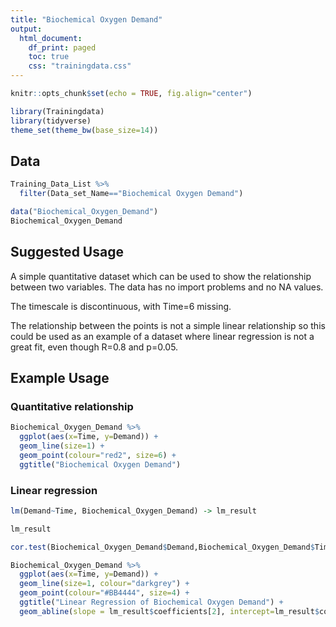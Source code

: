 ```yaml
---
title: "Biochemical Oxygen Demand"
output:
  html_document:
    df_print: paged
    toc: true
    css: "trainingdata.css"
---
```


```r
knitr::opts_chunk$set(echo = TRUE, fig.align="center")
```


```r
library(Trainingdata)
library(tidyverse)
theme_set(theme_bw(base_size=14))
```

Data
----
```r
Training_Data_List %>%
  filter(Data_set_Name=="Biochemical Oxygen Demand")
```

```r
data("Biochemical_Oxygen_Demand")
Biochemical_Oxygen_Demand
```

Suggested Usage
---------------
A simple quantitative dataset which can be used to show the relationship between two variables.  The data has no import problems and no NA values.

The timescale is discontinuous, with Time=6 missing.

The relationship between the points is not a simple linear relationship so this could be used as an example of a dataset where linear regression is not a great fit, even though R=0.8 and p=0.05.


Example Usage
-------------

### Quantitative relationship

```r
Biochemical_Oxygen_Demand %>%
  ggplot(aes(x=Time, y=Demand)) +
  geom_line(size=1) +
  geom_point(colour="red2", size=6) +
  ggtitle("Biochemical Oxygen Demand")
```

### Linear regression

```r
lm(Demand~Time, Biochemical_Oxygen_Demand) -> lm_result

lm_result
```

```r
cor.test(Biochemical_Oxygen_Demand$Demand,Biochemical_Oxygen_Demand$Time)
```


```r
Biochemical_Oxygen_Demand %>%
  ggplot(aes(x=Time, y=Demand)) +
  geom_line(size=1, colour="darkgrey") +
  geom_point(colour="#BB4444", size=4) +
  ggtitle("Linear Regression of Biochemical Oxygen Demand") +
  geom_abline(slope = lm_result$coefficients[2], intercept=lm_result$coefficients[1], size=2)
```